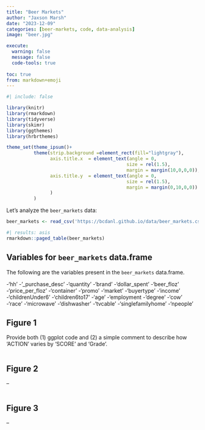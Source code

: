 ```yaml
---
title: "Beer Markets"
author: "Jaxson Marsh"
date: "2023-12-09"
categories: [beer-markets, code, data-analysis]
image: "beer.jpg"

execute: 
  warning: false
  message: false
  code-tools: true
  
toc: true
from: markdown+emoji
---
```

```r
#| include: false

library(knitr)
library(rmarkdown)
library(tidyverse)
library(skimr)
library(ggthemes)
library(hrbrthemes)

theme_set(theme_ipsum()+
          theme(strip.background =element_rect(fill="lightgray"),
                axis.title.x  = element_text(angle = 0,
                                            size = rel(1.5),
                                            margin = margin(10,0,0,0)),
                axis.title.y  = element_text(angle = 0,
                                            size = rel(1.5),
                                            margin = margin(0,10,0,0))
                )
          )
```

Let's analyze the `beer_markets` data:

```r
beer_markets <- read_csv('https://bcdanl.github.io/data/beer_markets.csv')
```


```r
#| results: asis
rmarkdown::paged_table(beer_markets) 
```



## Variables for `beer_markets` data.frame

The following are the variables present in the `beer_markets` data.frame.

-'hh'
-'_purchase_desc'
-'quantity'
-'brand'
-'dollar_spent'
-'beer_floz'
-'price_per_floz'
-'container'
-'promo'
-'market'
-'buyertype'
-'income'
-'childrenUnder6'
-'children6to17'
-'age'
-'employment
-'degree'
-'cow'
-'race'
-'microwave'
-'dishwasher'
-'tvcable'
-'singlefamilyhome'
-'npeople'

## Figure 1

Provide both (1) ggplot code and (2) a simple comment to describe how 'ACTION' varies by 'SCORE' and 'Grade'.

```r

```


## Figure 2

--

```r

```


## Figure 3

--

```r

```























